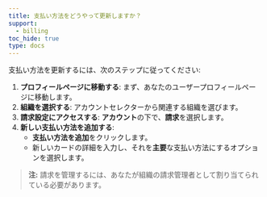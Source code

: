 ```yaml
---
title: 支払い方法をどうやって更新しますか？
support:
  - billing
toc_hide: true
type: docs
---
```

支払い方法を更新するには、次のステップに従ってください:

1. **プロフィールページに移動する**: まず、あなたのユーザープロフィールページに移動します。
2. **組織を選択する**: アカウントセレクターから関連する組織を選びます。
3. **請求設定にアクセスする**: **アカウント**の下で、**請求**を選択します。
4. **新しい支払い方法を追加する**:
   - **支払い方法を追加**をクリックします。
   - 新しいカードの詳細を入力し、それを**主要**な支払い方法にするオプションを選択します。

> **注:** 請求を管理するには、あなたが組織の請求管理者として割り当てられている必要があります。